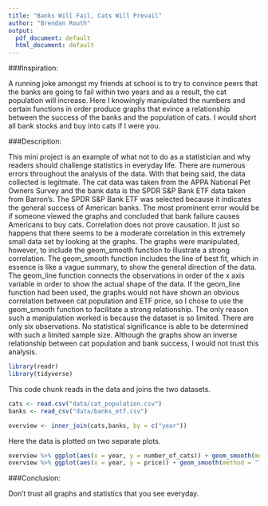 ```yaml
---
title: "Banks Will Fail, Cats Will Prevail"
author: "Brendan Routh"
output:
  pdf_document: default
  html_document: default
---
```


###Inspiration: 

A running joke amongst my friends at school is to try to convince peers that the banks are going to fail within two years and as a result, the cat population will increase. Here I knowingly manipulated the numbers and certain functions in order produce graphs that evince a relationship between the success of the banks and the population of cats. I would short all bank stocks and buy into cats if I were you. 

###Description:

This mini project is an example of what not to do as a statistician and why readers should challenge statistics in everyday life. There are numerous errors throughout the analysis of the data. 
With that being said, the data collected is legitmate. The cat data was taken from the APPA National Pet Owners Survey and the bank data is the SPDR S&P Bank ETF data taken from Barron's. The SPDR S&P Bank ETF was selected because it indicates the general success of American banks. 
The most prominent error would be if someone viewed the graphs and concluded that bank failure causes Americans to buy cats. Correlation does not prove causation. It just so happens that there seems to be a moderate correlation in this extremely small data set by looking at the graphs. The graphs were manipulated, however, to include the geom_smooth function to illustrate a strong correlation. The geom_smooth function includes the line of best fit, which in essence is like a vague summary, to show the general direction of the data. The geom_line function connects the observations in order of the x axis variable in order to show the actual shape of the data. If the geom_line function had been used, the graphs would not have shown an obvious correlation between cat population and ETF price, so I chose to use the geom_smooth function to facilitate a strong relationship. 
The only reason such a manipulation worked is because the dataset is so limited. There are only six observations. No statistical significance is able to be determined with such a limited sample size. Although the graphs show an inverse relationship between cat population and bank success, I would not trust this analysis.  



```r
library(readr)
library(tidyverse)
```



This code chunk reads in the data and joins the two datasets. 
```r
cats <- read.csv("data/cat_population.csv")
banks <- read_csv("data/banks_etf.csv")

overview <- inner_join(cats,banks, by = c("year"))
```



Here the data is plotted on two separate plots. 
```r
overview %>% ggplot(aes(x = year, y = number_of_cats)) + geom_smooth(method = "lm", se = FALSE) + scale_x_continuous(breaks=c(2007,2009,2011,2013,2015,2017)) + ggtitle("Cat Population in the United States") + xlab("Year") + ylab("Number of Cats(millions)")
overview %>% ggplot(aes(x = year, y = price)) + geom_smooth(method = "lm", se = FALSE) + scale_x_continuous(breaks=c(2007,2009,2011,2013,2015,2017)) + ggtitle("Stock Price of SPDR S&P Bank ETF") + xlab("Year") + ylab("Stock Price")
```


###Conclusion: 

Don't trust all graphs and statistics that you see everyday. 


